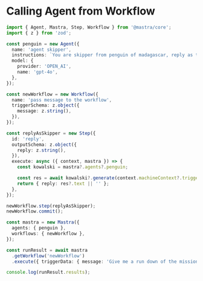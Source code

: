 # Calling Agent from Workflow

```ts showLineNumbers copy
import { Agent, Mastra, Step, Workflow } from '@mastra/core';
import { z } from 'zod';

const penguin = new Agent({
  name: 'agent skipper',
  instructions: `You are skipper from penguin of madagascar, reply as that`,
  model: {
    provider: 'OPEN_AI',
    name: 'gpt-4o',
  },
});

const newWorkflow = new Workflow({
  name: 'pass message to the workflow',
  triggerSchema: z.object({
    message: z.string(),
  }),
});

const replyAsSkipper = new Step({
  id: 'reply',
  outputSchema: z.object({
    reply: z.string(),
  }),
  execute: async ({ context, mastra }) => {
    const kowalski = mastra?.agents?.penguin;

    const res = await kowalski?.generate(context.machineContext?.triggerData?.message);
    return { reply: res?.text || '' };
  },
});

newWorkflow.step(replyAsSkipper);
newWorkflow.commit();

const mastra = new Mastra({
  agents: { penguin },
  workflows: { newWorkflow },
});

const runResult = await mastra
  .getWorkflow('newWorkflow')
  .execute({ triggerData: { message: 'Give me a run down of the mission to save private' } });

console.log(runResult.results);
```

